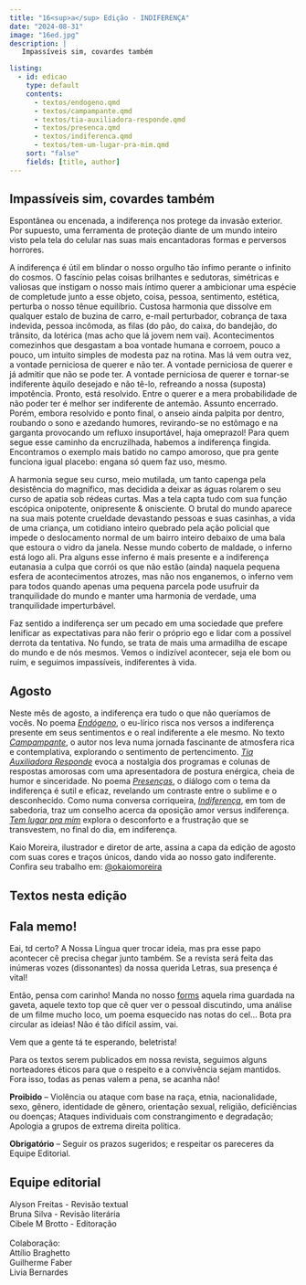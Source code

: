 ```yaml
---
title: "16<sup>a</sup> Edição - INDIFERENÇA"
date: "2024-08-31"
image: "16ed.jpg"
description: |
   Impassíveis sim, covardes também

listing: 
  - id: edicao
    type: default
    contents:
      - textos/endogeno.qmd
      - textos/campampante.qmd
      - textos/tia-auxiliadora-responde.qmd
      - textos/presenca.qmd
      - textos/indiferenca.qmd
      - textos/tem-um-lugar-pra-mim.qmd
    sort: "false"
    fields: [title, author]
---
```


## Impassíveis sim, covardes também

<!-- ![](capa.jpeg){.imgpar width="60%"} -->

Espontânea ou encenada, a indiferença nos protege da invasão exterior. Por supuesto, uma ferramenta de proteção diante de um mundo inteiro visto pela tela do celular nas suas mais encantadoras formas e perversos horrores. 

A indiferença é útil em blindar o nosso orgulho tão ínfimo perante o infinito do cosmos. O fascínio pelas coisas brilhantes e sedutoras, simétricas e valiosas que instigam o nosso mais íntimo querer a ambicionar uma espécie de completude junto a esse objeto, coisa, pessoa, sentimento, estética, perturba o nosso tênue equilíbrio. Custosa harmonia que dissolve em qualquer estalo de buzina de carro, e-mail perturbador, cobrança de taxa indevida, pessoa incômoda, as filas (do pão, do caixa, do bandejão, do trânsito, da lotérica (mas acho que lá jovem nem vai). Acontecimentos comezinhos que desgastam a boa vontade humana e corroem, pouco a pouco, um intuito simples de modesta paz na rotina. Mas lá vem outra vez, a vontade perniciosa de querer e não ter. A vontade perniciosa de querer e já admitir que não se pode ter. A vontade perniciosa de querer e tornar-se indiferente àquilo desejado e não tê-lo, refreando a nossa (suposta) impotência. Pronto, está resolvido. Entre o querer e a mera probabilidade de não poder ter é melhor ser indiferente de antemão. Assunto encerrado. Porém, embora resolvido e ponto final, o anseio ainda palpita por dentro, roubando o sono e azedando humores, revirando-se no estômago e na garganta provocando um refluxo insuportável, haja omeprazol! Para quem segue esse caminho da encruzilhada, habemos a indiferença fingida. Encontramos o exemplo mais batido no campo amoroso, que pra gente funciona igual placebo: engana só quem faz uso, mesmo.

A harmonia segue seu curso, meio mutilada, um tanto capenga pela desistência do magnífico, mas decidida a deixar as águas rolarem o seu curso de apatia sob rédeas curtas. Mas a tela capta tudo com sua função escópica onipotente, onipresente & onisciente. O brutal do mundo aparece na sua mais potente crueldade devastando pessoas e suas casinhas, a vida de uma criança, um cotidiano inteiro quebrado pela ação policial que impede o deslocamento normal de um bairro inteiro debaixo de uma bala que estoura o vidro da janela. Nesse mundo coberto de maldade, o inferno está logo ali. Pra alguns esse inferno é mais presente e a indiferença eutanasia a culpa que corrói os que não estão (ainda) naquela pequena esfera de acontecimentos atrozes, mas não nos enganemos, o inferno vem para todos quando apenas uma pequena parcela pode usufruir da tranquilidade do mundo e manter uma harmonia de verdade, uma tranquilidade imperturbável.

Faz sentido a indiferença ser um pecado em uma sociedade que prefere lenificar as expectativas para não ferir o próprio ego e lidar com a possível derrota da tentativa. No fundo, se trata de mais uma armadilha de escape do mundo e de nós mesmos. Vemos o indizível acontecer, seja ele bom ou ruim, e seguimos impassíveis, indiferentes à vida. 

## Agosto

Neste mês de agosto, a indiferença era tudo o que não queríamos de vocês. No poema [*Endógeno*](textos/endogeno.qmd), o eu-lírico risca nos versos a indiferença presente em seus sentimentos e o real indiferente a ele mesmo. No texto [*Campampante*](textos/campampante.qmd), o autor nos leva numa jornada fascinante de atmosfera rica e contemplativa, explorando o sentimento de pertencimento. [*Tia Auxiliadora Responde*](textos/tia-auxiliadora-responde.qmd) evoca a nostalgia dos programas e colunas de respostas amorosas com uma apresentadora de postura enérgica, cheia de humor e sinceridade. No poema [*Presenças*](textos/presenca.qmd), o diálogo com o tema da indiferença é sutil e eficaz, revelando um contraste entre o sublime e o desconhecido. Como numa conversa corriqueira, [*Indiferença*](textos/indiferenca.qmd), em tom de sabedoria, traz um conselho acerca da oposição amor versus indiferença. [*Tem lugar pra mim*](textos/tem-um-lugar-pra-mim.qmd) explora o desconforto e a frustração que se transvestem, no final do dia, em indiferença.

Kaio Moreira, ilustrador e diretor de arte, assina a capa da edição de agosto com suas cores e traços únicos, dando vida ao nosso gato indiferente.
Confira seu trabalho em: [@okaiomoreira](https://www.instagram.com/okaiomoreira)

## Textos nesta edição

::: {#edicao}
:::

## <i class="bi bi-mic-fill"></i> Fala memo!

Eai, td certo? A Nossa Língua quer trocar ideia, mas pra esse papo acontecer cê precisa chegar junto também. Se a revista será feita das inúmeras vozes (dissonantes) da nossa querida Letras, sua presença é vital!

Então, pensa com carinho! Manda no nosso [forms](https://forms.gle/DLdK8XZ6FbcQp5bD9) aquela rima guardada na gaveta, aquele texto top que cê quer ver o pessoal discutindo, uma análise de um filme mucho loco, um poema esquecido nas notas do cel... Bota pra circular as ideias! Não é tão difícil assim, vai.

Vem que a gente tá te esperando, beletrista!

::: callout-important
Para os textos serem publicados em nossa revista, seguimos alguns norteadores éticos para que o respeito e a convivência sejam mantidos. Fora isso, todas as penas valem a pena, se acanha não!

**Proibido** -- Violência ou ataque com base na raça, etnia, nacionalidade, sexo, gênero, identidade de gênero, orientação sexual, religião, deficiências ou doenças; Ataques individuais com constrangimento e degradação; Apologia a grupos de extrema direita política.

**Obrigatório** -- Seguir os prazos sugeridos; e respeitar os pareceres da Equipe Editorial.
:::

## Equipe editorial

<p>

</p>

| Alyson Freitas - Revisão textual
| Bruna Silva - Revisão literária
| Cibele M Brotto - Editoração
| 
| Colaboração:
| Attílio Braghetto
| Guilherme Faber
| Livia Bernardes
